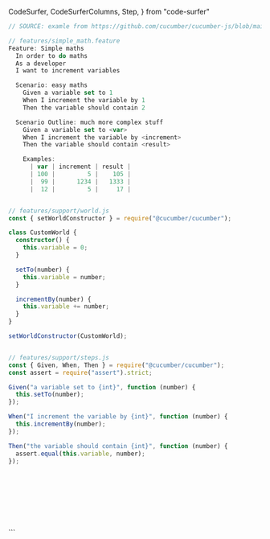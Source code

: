 CodeSurfer,
CodeSurferColumns,
Step,
} from "code-surfer"


<CodeSurfer>

```ts title="BDD example" showNumbers
// SOURCE: examle from https://github.com/cucumber/cucumber-js/blob/main/docs/nodejs_example.md

// features/simple_math.feature
Feature: Simple maths
  In order to do maths
  As a developer
  I want to increment variables

  Scenario: easy maths
    Given a variable set to 1
    When I increment the variable by 1
    Then the variable should contain 2

  Scenario Outline: much more complex stuff
    Given a variable set to <var>
    When I increment the variable by <increment>
    Then the variable should contain <result>

    Examples:
      | var | increment | result |
      | 100 |         5 |    105 |
      |  99 |      1234 |   1333 |
      |  12 |         5 |     17 |


// features/support/world.js
const { setWorldConstructor } = require("@cucumber/cucumber");

class CustomWorld {
  constructor() {
    this.variable = 0;
  }

  setTo(number) {
    this.variable = number;
  }

  incrementBy(number) {
    this.variable += number;
  }
}

setWorldConstructor(CustomWorld);


// features/support/steps.js
const { Given, When, Then } = require("@cucumber/cucumber");
const assert = require("assert").strict;

Given("a variable set to {int}", function (number) {
  this.setTo(number);
});

When("I increment the variable by {int}", function (number) {
  this.incrementBy(number);
});

Then("the variable should contain {int}", function (number) {
  assert.equal(this.variable, number);
});
```

```diff 1:23

```

```diff 9:12

```

```diff 26:43

```

```diff 46:60

```

```diff 47:48

```

```diff 50:52

```

```diff 54:56

```

```diff 58:60

```

</CodeSurfer>
```
